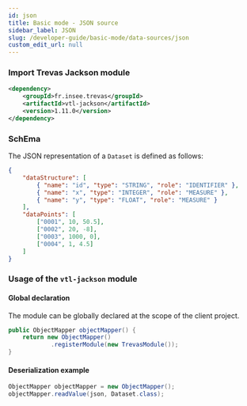 ```yaml
---
id: json
title: Basic mode - JSON source
sidebar_label: JSON
slug: /developer-guide/basic-mode/data-sources/json
custom_edit_url: null
---
```


### Import Trevas Jackson module

```xml
<dependency>
    <groupId>fr.insee.trevas</groupId>
    <artifactId>vtl-jackson</artifactId>
    <version>1.11.0</version>
</dependency>
```

### SchEma

The JSON representation of a `Dataset` is defined as follows:

```json
{
	"dataStructure": [
		{ "name": "id", "type": "STRING", "role": "IDENTIFIER" },
		{ "name": "x", "type": "INTEGER", "role": "MEASURE" },
		{ "name": "y", "type": "FLOAT", "role": "MEASURE" }
	],
	"dataPoints": [
		["0001", 10, 50.5],
		["0002", 20, -8],
		["0003", 1000, 0],
		["0004", 1, 4.5]
	]
}
```

### Usage of the `vtl-jackson` module

#### Global declaration

The module can be globally declared at the scope of the client project.

```java
public ObjectMapper objectMapper() {
    return new ObjectMapper()
            .registerModule(new TrevasModule());
}
```

#### Deserialization example

```java
ObjectMapper objectMapper = new ObjectMapper();
objectMapper.readValue(json, Dataset.class);
```

